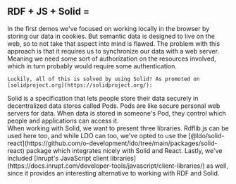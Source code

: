 
<h2 className="subtitle is-3" style={{display: "flex", gap: "0.25rem", alignItems: "center"}}>
    <span>RDF + JS + Solid =</span>
    <GiTechnoHeart style={{fill: "#7C4DFF"}}/>
</h2>

<Content>
    In the first demos we've focused on working locally in the browser by storing our data in cookies. But semantic data is
    designed to live on the web, so to not take that aspect into mind is flawed. The problem with this approach is that it
    requires us to synchronize our data with a web server. Meaning we need some sort of authorization on the resources
    involved, which in turn probably would require some authentication.

    Luckily, all of this is solved by using Solid! As promoted on [solidproject.org](https://solidproject.org/):
</Content>

<div className="message is-info">
    <div className={"message-body"}>
        Solid is a specification that lets people store their data securely in decentralized data stores called Pods.
        Pods are like secure personal web servers for data. When data is stored in someone's Pod, they control which
        people and applications can access it.
    </div>
</div>

<Content>
    When working with Solid, we want to present three libraries. Rdflib.js can be used here too, and while LDO can too,
    we've opted to use the [@ldo/solid-react](https://github.com/o-development/ldo/tree/main/packages/solid-react) package
    which integrates nicely with Solid and React. Lastly, we've included
    [Inrupt's JavaScript client libraries](https://docs.inrupt.com/developer-tools/javascript/client-libraries/) as well,
    since it provides an interesting alternative to working with RDF and Solid.
</Content>
